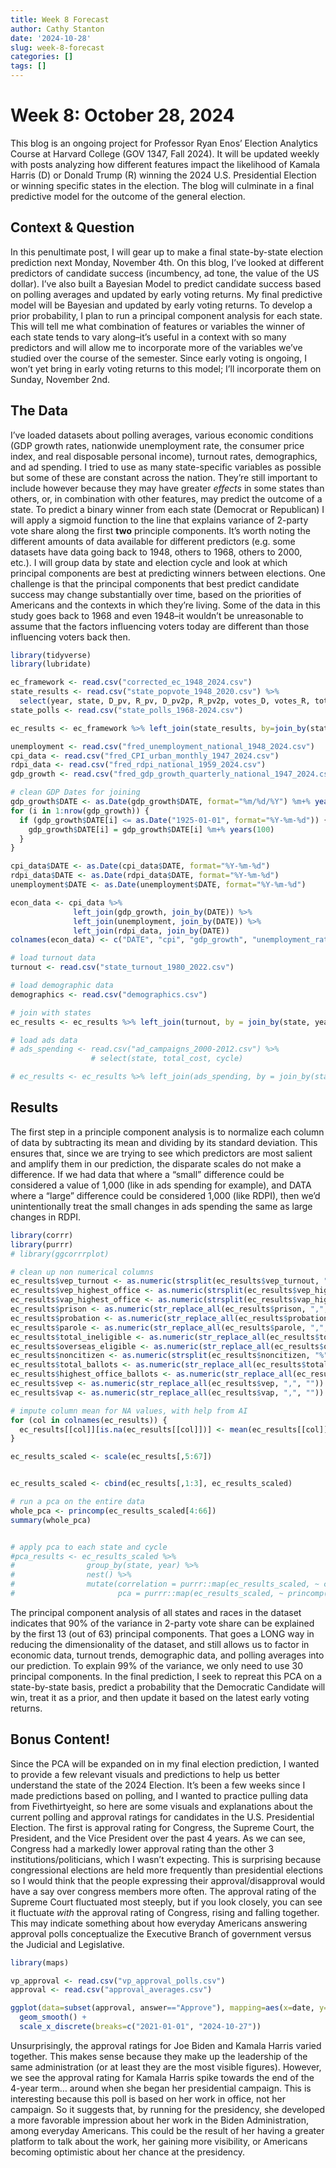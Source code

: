 ```yaml
---
title: Week 8 Forecast
author: Cathy Stanton
date: '2024-10-28'
slug: week-8-forecast
categories: []
tags: []
---
```


<h1>Week 8: October 28, 2024</h1>  
This blog is an ongoing project for Professor Ryan Enos' Election Analytics Course at Harvard College (GOV 1347, Fall 2024). It will be updated weekly with posts analyzing how different features impact the likelihood of Kamala Harris (D) or Donald Trump (R) winning the 2024 U.S. Presidential Election or winning specific states in the election. The blog will culminate in a final predictive model for the outcome of the general election.

<h2>Context & Question</h2>
In this penultimate post, I will gear up to make a final state-by-state election prediction next Monday, November 4th. On this blog, I've looked at different predictors of candidate success (incumbency, ad tone, the value of the US dollar). I've also built a Bayesian Model to predict candidate success based on polling averages and updated by early voting returns. My final predictive model will be Bayesian and updated by early voting returns. To develop a prior probability, I plan to run a principal component analysis for each state. This will tell me what combination of features or variables the winner of each state tends to vary along--it's useful in a context with so many predictors and will allow me to incorporate more of the variables we've studied over the course of the semester. Since early voting is ongoing, I won't yet bring in early voting returns to this model; I'll incorporate them on Sunday, November 2nd.

<h2>The Data</h2>
I've loaded datasets about polling averages, various economic conditions (GDP growth rates, nationwide unemployment rate, the consumer price index, and real disposable personal income), turnout rates, demographics, and ad spending. I tried to use as many state-specific variables as possible but some of these are constant across the nation. They're still important to include however because they may have greater *effects* in some states than others, or, in combination with other features, may predict the outcome of a state. To predict a binary winner from each state (Democrat or Republican) I will apply a sigmoid function to the line that explains variance of 2-party vote share along the first **two** principle components. It's worth noting the different amounts of data available for different predictors (e.g. some datasets have data going back to 1948, others to 1968, others to 2000, etc.). I will group data by state and election cycle and look at which principal components are best at predicting winners between elections. One challenge is that the principal components that best predict candidate success may change substantially over time, based on the priorities of Americans and the contexts in which they're living. Some of the data in this study goes back to 1968 and even 1948--it wouldn't be unreasonable to assume that the factors influencing voters today are different than those influencing voters back then.  

```r
library(tidyverse)
library(lubridate)

ec_framework <- read.csv("corrected_ec_1948_2024.csv")
state_results <- read.csv("state_popvote_1948_2020.csv") %>%
  select(year, state, D_pv, R_pv, D_pv2p, R_pv2p, votes_D, votes_R, total_votes, two_party_votes)
state_polls <- read.csv("state_polls_1968-2024.csv") 

ec_results <- ec_framework %>% left_join(state_results, by=join_by(state, year))

unemployment <- read.csv("fred_unemployment_national_1948_2024.csv")
cpi_data <- read.csv("fred_CPI_urban_monthly_1947_2024.csv")
rdpi_data <- read.csv("fred_rdpi_national_1959_2024.csv")
gdp_growth <- read.csv("fred_gdp_growth_quarterly_national_1947_2024.csv")

# clean GDP Dates for joining
gdp_growth$DATE <- as.Date(gdp_growth$DATE, format="%m/%d/%Y") %m+% years(1900)
for (i in 1:nrow(gdp_growth)) {
  if (gdp_growth$DATE[i] <= as.Date("1925-01-01", format="%Y-%m-%d")) {
    gdp_growth$DATE[i] = gdp_growth$DATE[i] %m+% years(100)
  }
}

cpi_data$DATE <- as.Date(cpi_data$DATE, format="%Y-%m-%d")
rdpi_data$DATE <- as.Date(rdpi_data$DATE, format="%Y-%m-%d")
unemployment$DATE <- as.Date(unemployment$DATE, format="%Y-%m-%d")

econ_data <- cpi_data %>%
              left_join(gdp_growth, join_by(DATE)) %>%
              left_join(unemployment, join_by(DATE)) %>%
              left_join(rdpi_data, join_by(DATE))
colnames(econ_data) <- c("DATE", "cpi", "gdp_growth", "unemployment_rate", "rdpi")

# load turnout data
turnout <- read.csv("state_turnout_1980_2022.csv")

# load demographic data
demographics <- read.csv("demographics.csv")

# join with states
ec_results <- ec_results %>% left_join(turnout, by = join_by(state, year)) %>% left_join(demographics, by = join_by(state, year))

# load ads data
# ads_spending <- read.csv("ad_campaigns_2000-2012.csv") %>%
                  # select(state, total_cost, cycle)

# ec_results <- ec_results %>% left_join(ads_spending, by = join_by(state, year==cycle))
```


<h2>Results</h2>
The first step in a principle component analysis is to normalize each column of data by subtracting its mean and dividing by its standard deviation. This ensures that, since we are trying to see which predictors are most salient and amplify them in our prediction, the disparate scales do not make a difference. If we had data that where a "small" difference could be considered a value of 1,000 (like in ads spending for example), and DATA where a "large" difference could be considered 1,000 (like RDPI), then we'd unintentionally treat the small changes in ads spending the same as large changes in RDPI. 

```r
library(corrr)
library(purrr)
# library(ggcorrrplot)

# clean up non numerical columns 
ec_results$vep_turnout <- as.numeric(strsplit(ec_results$vep_turnout, "%"))
ec_results$vep_highest_office <- as.numeric(strsplit(ec_results$vep_highest_office, "%"))
ec_results$vap_highest_office <- as.numeric(strsplit(ec_results$vap_highest_office, "%"))
ec_results$prison <- as.numeric(str_replace_all(ec_results$prison, ",", ""))
ec_results$probation <- as.numeric(str_replace_all(ec_results$probation, ",", ""))
ec_results$parole <- as.numeric(str_replace_all(ec_results$parole, ",", ""))
ec_results$total_ineligible <- as.numeric(str_replace_all(ec_results$total_ineligible, ",", ""))
ec_results$overseas_eligible <- as.numeric(str_replace_all(ec_results$overseas_eligible, ",", ""))
ec_results$noncitizen <- as.numeric(strsplit(ec_results$noncitizen, "%"))
ec_results$total_ballots <- as.numeric(str_replace_all(ec_results$total_ballots, ",", ""))
ec_results$highest_office_ballots <- as.numeric(str_replace_all(ec_results$highest_office_ballots, ",", ""))
ec_results$vep <- as.numeric(str_replace_all(ec_results$vep, ",", ""))
ec_results$vap <- as.numeric(str_replace_all(ec_results$vap, ",", ""))

# impute column mean for NA values, with help from AI
for (col in colnames(ec_results)) {
  ec_results[[col]][is.na(ec_results[[col]])] <- mean(ec_results[[col]], na.rm = TRUE)
}

ec_results_scaled <- scale(ec_results[,5:67])


ec_results_scaled <- cbind(ec_results[,1:3], ec_results_scaled)

# run a pca on the entire data
whole_pca <- princomp(ec_results_scaled[4:66])
summary(whole_pca)


# apply pca to each state and cycle 
#pca_results <- ec_results_scaled %>%
#                group_by(state, year) %>%
#                nest() %>%
#                mutate(correlation = purrr::map(ec_results_scaled, ~ correlate(.x %>% #select(-Group))),
#                       pca = purrr::map(ec_results_scaled, ~ princomp(.x %>% #select(-Group), cor = TRUE)))

```

The principal component analysis of all states and races in the dataset indicates that 90% of the variance in 2-party vote share can be explained by the first 13 (out of 63) principal components. That goes a LONG way in reducing the dimensionality of the dataset, and still allows us to factor in economic data, turnout trends, demographic data, and polling averages into our prediction. To explain 99% of the variance, we only need to use 30 principal components. In the final prediction, I seek to repreat this PCA on a state-by-state basis, predict a probability that the Democratic Candidate will win, treat it as a prior, and then update it based on the latest early voting returns.

<h2> Bonus Content!</h2>
Since the PCA will be expanded on in my final election prediction, I wanted to provide a few relevant visuals and predictions to help us better understand the state of the 2024 Election. It's been a few weeks since I made predictions based on polling, and I wanted to practice pulling data from Fivethirtyeight, so here are some visuals and explanations about the current polling and approval ratings for candidates in the U.S. Presidential Election. The first is approval rating for Congress, the Supreme Court, the President, and the Vice President over the past 4 years. As we can see, Congress had a markedly lower approval rating than the other 3 institutions/politicians, which I wasn't expecting. This is surprising because congressional elections are held more frequently than presidential elections so I would think that the people expressing their approval/disapproval would have a say over congress members more often. The approval rating of the Supreme Court fluctuated most steeply, but if you look closely, you can see it fluctuate *with* the approval rating of Congress, rising and falling together. This may indicate something about how everyday Americans answering approval polls conceptualize the Executive Branch of government versus the Judicial and Legislative.

```r
library(maps)

vp_approval <- read.csv("vp_approval_polls.csv")
approval <- read.csv("approval_averages.csv")

ggplot(data=subset(approval, answer=="Approve"), mapping=aes(x=date, y=pct_estimate, group=politician.institution, color=politician.institution)) +
  geom_smooth() +
  scale_x_discrete(breaks=c("2021-01-01", "2024-10-27"))

```

Unsurprisingly, the approval ratings for Joe Biden and Kamala Harris varied together. This makes sense because they make up the leadership of the same administration (or at least they are the most visible figures). However, we see the approval rating for Kamala Harris spike towards the end of the 4-year term... around when she began her presidential campaign. This is interesting because this poll is based on her work in office, not her campaign. So it suggests that, by running for the presidency, she developed a more favorable impression about her work in the Biden Administration, among everyday Americans. This could be the result of her having a greater platform to talk about the work, her gaining more visibility, or Americans becoming optimistic about her chance at the presidency.
